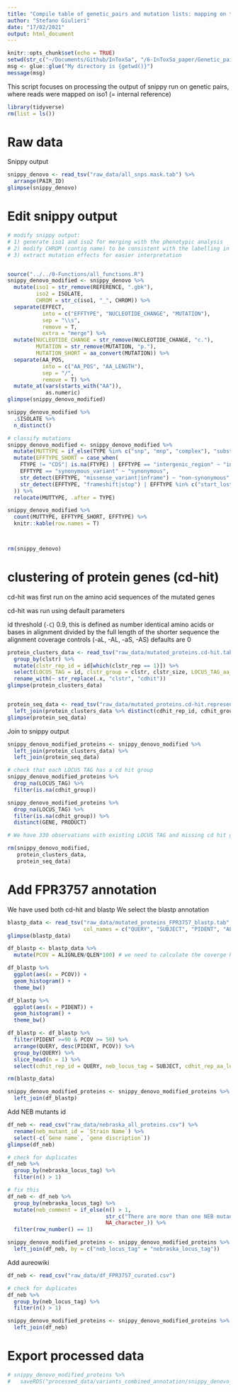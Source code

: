 ```yaml
---
title: "Compile table of genetic_pairs and mutation lists: mapping on the de novo assembly of iso1"
author: "Stefano Giulieri"
date: "17/02/2021"
output: html_document
---
```


```r
knitr::opts_chunk$set(echo = TRUE)
setwd(str_c("~/Documents/Github/InToxSa", "/6-InToxSa_paper/Genetic_pairs"))
msg <- glue::glue("My directory is {getwd()}")
message(msg)
```

This script focuses on processing the output of snippy run on genetic pairs, where reads were mapped on iso1 (= internal reference)

```r
library(tidyverse)
rm(list = ls())
```

# Raw data

Snippy output

```r
snippy_denovo <- read_tsv("raw_data/all_snps.mask.tab") %>%
  arrange(PAIR_ID) 
glimpse(snippy_denovo)
```

# Edit snippy output

```r
# modify snippy output: 
# 1) generate iso1 and iso2 for merging with the phenotypic analysis
# 2) modify CHROM (contig name) to be consistent with the labelling in bed files down the track
# 3) extract mutation effects for easier interpretation


source("../../0-Functions/all_functions.R")
snippy_denovo_modified <- snippy_denovo %>%
  mutate(iso1 = str_remove(REFERENCE, ".gbk"),
         iso2 = ISOLATE,
         CHROM = str_c(iso1, "_", CHROM)) %>%
  separate(EFFECT, 
           into = c("EFFTYPE", "NUCLEOTIDE_CHANGE", "MUTATION"), 
           sep = "\\s", 
           remove = T, 
           extra = "merge") %>%
  mutate(NUCLEOTIDE_CHANGE = str_remove(NUCLEOTIDE_CHANGE, "c."),
         MUTATION = str_remove(MUTATION, "p."),
         MUTATION_SHORT = aa_convert(MUTATION)) %>%
  separate(AA_POS, 
           into = c("AA_POS", "AA_LENGTH"), 
           sep = "/", 
           remove = T) %>%
  mutate_at(vars(starts_with("AA")), 
            as.numeric)
glimpse(snippy_denovo_modified)

snippy_denovo_modified %>%
  .$ISOLATE %>%
  n_distinct()

# classify mutations
snippy_denovo_modified <- snippy_denovo_modified %>%
  mutate(MUTTYPE = if_else(TYPE %in% c("snp", "mnp", "complex"), "substitution", "indel")) %>%
  mutate(EFFTYPE_SHORT = case_when(
    FTYPE != "CDS"| is.na(FTYPE) | EFFTYPE == "intergenic_region" ~ "intergenic",
    EFFTYPE == "synonymous_variant" ~ "synonymous",
    str_detect(EFFTYPE, "missense_variant|inframe") ~ "non-synonymous",
    str_detect(EFFTYPE, "frameshift|stop") | EFFTYPE %in% c("start_lost", "initiator_codon_variant") ~ "truncating"
  )) %>%
  relocate(MUTTYPE, .after = TYPE)

snippy_denovo_modified %>%
  count(MUTTYPE, EFFTYPE_SHORT, EFFTYPE) %>%
  knitr::kable(row.names = T)



rm(snippy_denovo)
```

# clustering of protein genes (cd-hit)

cd-hit was first run on the amino acid sequences of the mutated genes

cd-hit was run using default parameters

id threshold (`-C`) 0.9, this is defined as number identical amino acids or bases in alignment divided by the full length of the shorter sequence
the alignment coverage controls (-aL, -AL, -aS, -AS) defaults are 0

```r
protein_clusters_data <- read_tsv("raw_data/mutated_proteins.cd-hit.tab") %>%
  group_by(clstr) %>%
  mutate(clstr_rep_id = id[which(clstr_rep == 1)]) %>%
  select(LOCUS_TAG = id, clstr_group = clstr, clstr_size, LOCUS_TAG_aa_length = length, clstr_iden, clstr_cov, clstr_rep_id) %>%
  rename_with(~ str_replace(.x, "clstr", "cdhit"))
glimpse(protein_clusters_data)


protein_seq_data <- read_tsv("raw_data/mutated_proteins.cd-hit.representative.tab", col_names = c("cdhit_rep_id", "cdhit_seq")) %>%
  left_join(protein_clusters_data %>% distinct(cdhit_rep_id, cdhit_group))
glimpse(protein_seq_data)
```

Join to snippy output

```r
snippy_denovo_modified_proteins <- snippy_denovo_modified %>%
  left_join(protein_clusters_data) %>%
  left_join(protein_seq_data)

# check that each LOCUS TAG has a cd hit group
snippy_denovo_modified_proteins %>%
  drop_na(LOCUS_TAG) %>%
  filter(is.na(cdhit_group)) 

snippy_denovo_modified_proteins %>%
  drop_na(LOCUS_TAG) %>%
  filter(is.na(cdhit_group)) %>%
  distinct(GENE, PRODUCT)

# We have 330 observations with existing LOCUS TAG and missing cd hit group. They are all ribosomal genes

rm(snippy_denovo_modified,
   protein_clusters_data,
   protein_seq_data)
```

# Add FPR3757 annotation

We have used both cd-hit and blastp
We select the blastp annotation

```r
blastp_data <- read_tsv("raw_data/mutated_proteins_FPR3757_blastp.tab",
                        col_names = c("QUERY", "SUBJECT", "PIDENT", "ALIGNLEN", "MISMATCH", "GAPS", "QSTART", "QEND", "SSTART", "SEND", "EVALUE", "BITSCORE", "QLEN"))
glimpse(blastp_data)

df_blastp <- blastp_data %>%
  mutate(PCOV = ALIGNLEN/QLEN*100) # we need to calculate the coverge here because the qcov* variables in blastp don't represent coverage as calculated here (checked manually looking at local alignments)

df_blastp %>%
  ggplot(aes(x = PCOV)) +
  geom_histogram() +
  theme_bw()

df_blastp %>%
  ggplot(aes(x = PIDENT)) +
  geom_histogram() +
  theme_bw()

df_blastp <- df_blastp %>%
  filter(PIDENT >=90 & PCOV >= 50) %>%
  arrange(QUERY, desc(PIDENT, PCOV)) %>%
  group_by(QUERY) %>%
  slice_head(n = 1) %>%
  select(cdhit_rep_id = QUERY, neb_locus_tag = SUBJECT, cdhit_rep_aa_length = QLEN, PIDENT, PCOV)

rm(blastp_data)

snippy_denovo_modified_proteins <- snippy_denovo_modified_proteins %>%
  left_join(df_blastp)

```

Add  NEB mutants id

```r
df_neb <- read_csv("raw_data/nebraska_all_proteins.csv") %>%
  rename(neb_mutant_id = `Strain Name`) %>%
  select(-c(`Gene name`, `gene discription`))
glimpse(df_neb)

# check for duplicates
df_neb %>%
  group_by(nebraska_locus_tag) %>%
  filter(n() > 1)

# fix this
df_neb <- df_neb %>%
  group_by(nebraska_locus_tag) %>%
  mutate(neb_comment = if_else(n() > 1,
                               str_c("There are more than one NEB mutants for ", unique(nebraska_locus_tag), ": ", str_c(neb_mutant_id, collapse = ", ")),
                               NA_character_)) %>%
  filter(row_number() == 1)

snippy_denovo_modified_proteins <- snippy_denovo_modified_proteins %>%
  left_join(df_neb, by = c("neb_locus_tag" = "nebraska_locus_tag"))
```

Add aureowiki

```r
df_neb <- read_csv("raw_data/df_FPR3757_curated.csv")

# check for duplicates
df_neb %>%
  group_by(neb_locus_tag) %>%
  filter(n() > 1)

snippy_denovo_modified_proteins <- snippy_denovo_modified_proteins %>%
  left_join(df_neb)

```

# Export processed data

```r
# snippy_denovo_modified_proteins %>%
#   saveRDS("processed_data/variants_combined_annotation/snippy_denovo_annotated.Rda")
```

